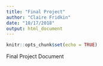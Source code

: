 ```yaml
---
title: "Final Project"
author: "Claire Fridkin"
date: "10/17/2018"
output: html_document
---
```


```r
knitr::opts_chunk$set(echo = TRUE)
```

Final Project Document